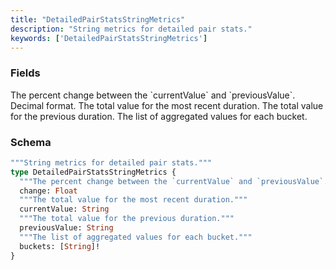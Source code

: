 ```yaml
---
title: "DetailedPairStatsStringMetrics"
description: "String metrics for detailed pair stats."
keywords: ['DetailedPairStatsStringMetrics']
---
```


### Fields

<ResponseField name="change" type="Float">
  The percent change between the `currentValue` and `previousValue`. Decimal format.
</ResponseField>

<ResponseField name="currentValue" type="String">
  The total value for the most recent duration.
</ResponseField>

<ResponseField name="previousValue" type="String">
  The total value for the previous duration.
</ResponseField>

<ResponseField name="buckets" type="[String]!" required>
  The list of aggregated values for each bucket.
</ResponseField>

### Schema


```graphql 
"""String metrics for detailed pair stats."""
type DetailedPairStatsStringMetrics {
  """The percent change between the `currentValue` and `previousValue`. Decimal format."""
  change: Float
  """The total value for the most recent duration."""
  currentValue: String
  """The total value for the previous duration."""
  previousValue: String
  """The list of aggregated values for each bucket."""
  buckets: [String]!
}
```

